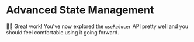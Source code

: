 # Advanced State Management

👨‍💼 Great work! You've now explored the `useReducer` API pretty well and you
should feel comfortable using it going forward.
